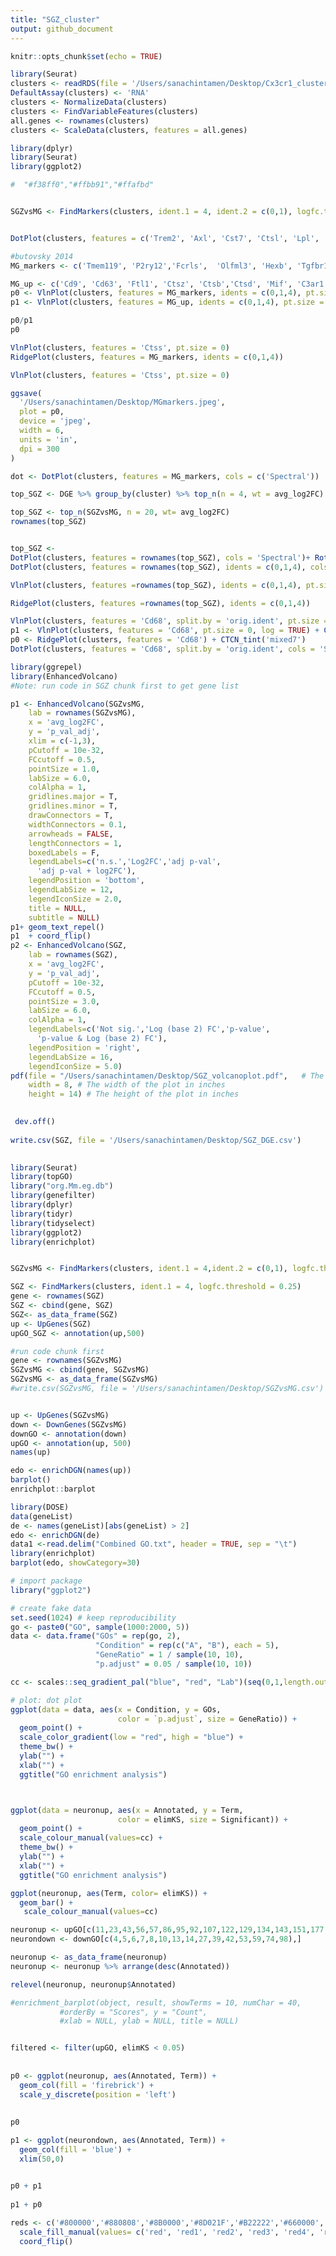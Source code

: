 ```yaml
---
title: "SGZ_cluster"
output: github_document
---
```




```r
knitr::opts_chunk$set(echo = TRUE)
```



```r
library(Seurat)
clusters <- readRDS(file = '/Users/sanachintamen/Desktop/Cx3cr1_clusters.Rds', refhook = NULL)
DefaultAssay(clusters) <- 'RNA'
clusters <- NormalizeData(clusters)
clusters <- FindVariableFeatures(clusters)
all.genes <- rownames(clusters)
clusters <- ScaleData(clusters, features = all.genes)
```




```r
library(dplyr)
library(Seurat)
library(ggplot2)

#  "#f38ff0","#ffbb91","#ffafbd"


SGZvsMG <- FindMarkers(clusters, ident.1 = 4, ident.2 = c(0,1), logfc.threshold = 0.25)


DotPlot(clusters, features = c('Trem2', 'Axl', 'Cst7', 'Ctsl', 'Lpl', 'Cd9', 'Csf1', 'Ccl6', 'Itgax', 'Lilrb4', 'Timp2'), cols = 'Spectral') + RotatedAxis() + labs(y="Cluster ID", x = "Gene") + ggtitle('DAM stage 2 genes')

#butovsky 2014
MG_markers <- c('Tmem119', 'P2ry12','Fcrls',  'Olfml3', 'Hexb', 'Tgfbr1', 'Gpr34', 'Sall1', 'Mertk', 'P2ry13', 'Csf1r', 'Gas6','C1qa', 'C1qb','Cd34')

MG_up <- c('Cd9', 'Cd63', 'Ftl1', 'Ctsz', 'Ctsb','Ctsd', 'Mif', 'C3ar1', 'C5ar1', 'Apoe', 'Mt1', 'Lyz2', 'Cd83','Lpl', 'Csf1' )
p0 <- VlnPlot(clusters, features = MG_markers, idents = c(0,1,4), pt.size = 0, ncol = 5, cols = c('dodgerblue4','seagreen4', 'tomato4'))
p1 <- VlnPlot(clusters, features = MG_up, idents = c(0,1,4), pt.size = 0, ncol = 5,cols = c('dodgerblue4','seagreen4', 'tomato4'))

p0/p1
p0

VlnPlot(clusters, features = 'Ctss', pt.size = 0)
RidgePlot(clusters, features = MG_markers, idents = c(0,1,4))

VlnPlot(clusters, features = 'Ctss', pt.size = 0)

ggsave(
  '/Users/sanachintamen/Desktop/MGmarkers.jpeg',
  plot = p0,
  device = 'jpeg',
  width = 6,
  units = 'in',
  dpi = 300
)

dot <- DotPlot(clusters, features = MG_markers, cols = c('Spectral'))

top_SGZ <- DGE %>% group_by(cluster) %>% top_n(n = 4, wt = avg_log2FC)

top_SGZ <- top_n(SGZvsMG, n = 20, wt= avg_log2FC)
rownames(top_SGZ)


top_SGZ <- 
DotPlot(clusters, features = rownames(top_SGZ), cols = 'Spectral')+ RotatedAxis() + labs(y="Cluster ID", x = "Gene")
DotPlot(clusters, features = rownames(top_SGZ), idents = c(0,1,4), cols = 'Spectral')+ RotatedAxis() + labs(y="Cluster ID", x = "Gene")

VlnPlot(clusters, features =rownames(top_SGZ), idents = c(0,1,4), pt.size = 0)

RidgePlot(clusters, features =rownames(top_SGZ), idents = c(0,1,4))

VlnPlot(clusters, features = 'Cd68', split.by = 'orig.ident', pt.size = 0)
p1 <- VlnPlot(clusters, features = 'Cd68', pt.size = 0, log = TRUE) + CTCN_tint('mixed7') + NoLegend()
p0 <- RidgePlot(clusters, features = 'Cd68') + CTCN_tint('mixed7')
DotPlot(clusters, features = 'Cd68', split.by = 'orig.ident', cols = 'Spectral')

```

```r
library(ggrepel)
library(EnhancedVolcano)
#Note: run code in SGZ chunk first to get gene list

p1 <- EnhancedVolcano(SGZvsMG,
    lab = rownames(SGZvsMG),
    x = 'avg_log2FC',
    y = 'p_val_adj',
    xlim = c(-1,3),
    pCutoff = 10e-32,
    FCcutoff = 0.5,
    pointSize = 1.0,
    labSize = 6.0,
    colAlpha = 1,
    gridlines.major = T,
    gridlines.minor = T,
    drawConnectors = T,
    widthConnectors = 0.1,
    arrowheads = FALSE,
    lengthConnectors = 1,
    boxedLabels = F,
    legendLabels=c('n.s.','Log2FC','adj p-val',
      'adj p-val + log2FC'),
    legendPosition = 'bottom',
    legendLabSize = 12,
    legendIconSize = 2.0,
    title = NULL,
    subtitle = NULL)
p1+ geom_text_repel()
p1  + coord_flip()
p2 <- EnhancedVolcano(SGZ,
    lab = rownames(SGZ),
    x = 'avg_log2FC',
    y = 'p_val_adj',
    pCutoff = 10e-32,
    FCcutoff = 0.5,
    pointSize = 3.0,
    labSize = 6.0,
    colAlpha = 1,
    legendLabels=c('Not sig.','Log (base 2) FC','p-value',
      'p-value & Log (base 2) FC'),
    legendPosition = 'right',
    legendLabSize = 16,
    legendIconSize = 5.0)
pdf(file = "/Users/sanachintamen/Desktop/SGZ_volcanoplot.pdf",   # The directory you want to save the file in
    width = 8, # The width of the plot in inches
    height = 14) # The height of the plot in inches

 
 dev.off()
 
write.csv(SGZ, file = '/Users/sanachintamen/Desktop/SGZ_DGE.csv')
 
```

```r
library(Seurat)
library(topGO)
library("org.Mm.eg.db")
library(genefilter)
library(dplyr)
library(tidyr)
library(tidyselect)
library(ggplot2)
library(enrichplot)


SGZvsMG <- FindMarkers(clusters, ident.1 = 4,ident.2 = c(0,1), logfc.threshold = 0.25)

SGZ <- FindMarkers(clusters, ident.1 = 4, logfc.threshold = 0.25)
gene <- rownames(SGZ)
SGZ <- cbind(gene, SGZ)
SGZ<- as_data_frame(SGZ)
up <- UpGenes(SGZ)
upGO_SGZ <- annotation(up,500)

#run code chunk first
gene <- rownames(SGZvsMG)
SGZvsMG <- cbind(gene, SGZvsMG)
SGZvsMG <- as_data_frame(SGZvsMG)
#write.csv(SGZvsMG, file = '/Users/sanachintamen/Desktop/SGZvsMG.csv')


up <- UpGenes(SGZvsMG)
down <- DownGenes(SGZvsMG)
downGO <- annotation(down)
upGO <- annotation(up, 500)
names(up)

edo <- enrichDGN(names(up))
barplot()
enrichplot::barplot


```

```r
library(DOSE)
data(geneList)
de <- names(geneList)[abs(geneList) > 2]
edo <- enrichDGN(de)
data1 <-read.delim("Combined GO.txt", header = TRUE, sep = "\t")                 
library(enrichplot)
barplot(edo, showCategory=30)
```
```r
# import package
library("ggplot2")

# create fake data
set.seed(1024) # keep reproducibility
go <- paste0("GO", sample(1000:2000, 5))
data <- data.frame("GOs" = rep(go, 2), 
                   "Condition" = rep(c("A", "B"), each = 5),
                   "GeneRatio" = 1 / sample(10, 10), 
                   "p.adjust" = 0.05 / sample(10, 10))

cc <- scales::seq_gradient_pal("blue", "red", "Lab")(seq(0,1,length.out=20))

# plot: dot plot
ggplot(data = data, aes(x = Condition, y = GOs, 
                        color = `p.adjust`, size = GeneRatio)) + 
  geom_point() +
  scale_color_gradient(low = "red", high = "blue") +
  theme_bw() + 
  ylab("") + 
  xlab("") + 
  ggtitle("GO enrichment analysis")



ggplot(data = neuronup, aes(x = Annotated, y = Term, 
                        color = elimKS, size = Significant)) + 
  geom_point() +
  scale_colour_manual(values=cc) +
  theme_bw() + 
  ylab("") + 
  xlab("") + 
  ggtitle("GO enrichment analysis")

ggplot(neuronup, aes(Term, color= elimKS)) +
  geom_bar() +
   scale_colour_manual(values=cc) 
```




```r
neuronup <- upGO[c(11,23,43,56,57,86,95,92,107,122,129,134,143,151,177,178, 123,69),]
neurondown <- downGO[c(4,5,6,7,8,10,13,14,27,39,42,53,59,74,98),]

neuronup <- as_data_frame(neuronup)
neuronup <- neuronup %>% arrange(desc(Annotated))

relevel(neuronup, neuronup$Annotated)

#enrichment_barplot(object, result, showTerms = 10, numChar = 40, 
		   #orderBy = "Scores", y = "Count", 
		   #xlab = NULL, ylab = NULL, title = NULL)


filtered <- filter(upGO, elimKS < 0.05)
 
 
p0 <- ggplot(neuronup, aes(Annotated, Term)) +
  geom_col(fill = 'firebrick') +
  scale_y_discrete(position = 'left') 
  
    
p0

p1 <- ggplot(neurondown, aes(Annotated, Term)) +
  geom_col(fill = 'blue') +
  xlim(50,0)


p0 + p1
    
p1 + p0  
  
reds <- c('#800000','#880808','#8B0000','#8D021F','#B22222','#660000','#990000','#960018','C21807', '#CC0000','#DC143C','#FF0000','#FF3333','#FF4500')
  scale_fill_manual(values= c('red', 'red1', 'red2', 'red3', 'red4', 'rosybrown', 'firebrick1', 'firebrick2', 'firebrick3', 'firebrick4', 'tomato', 'tomato1', 'tomato2'))+
  coord_flip() 



```